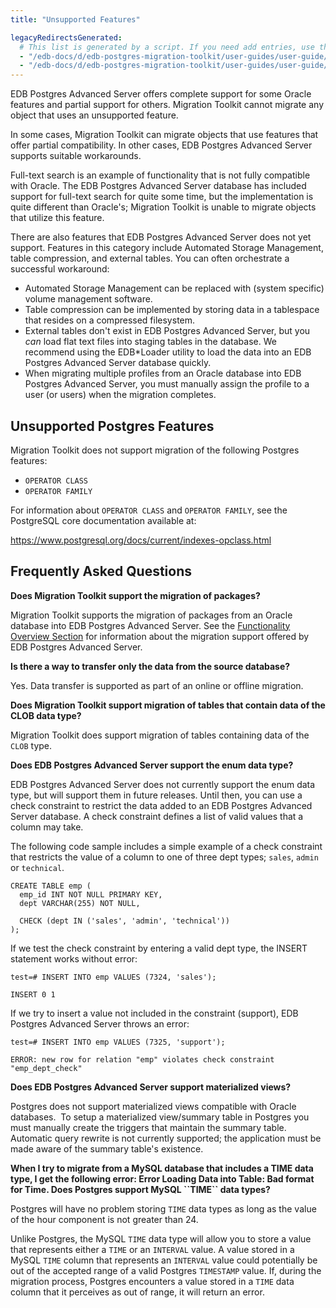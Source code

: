 ```yaml
---
title: "Unsupported Features"

legacyRedirectsGenerated:
  # This list is generated by a script. If you need add entries, use the `legacyRedirects` key.
  - "/edb-docs/d/edb-postgres-migration-toolkit/user-guides/user-guide/54.0.0/unsupported_features.html"
  - "/edb-docs/d/edb-postgres-migration-toolkit/user-guides/user-guide/latest/unsupported_features.html"
---
```


<div id="unsupported_features" class="registered_link"></div>

EDB Postgres Advanced Server offers complete support for some Oracle features and partial support for others. Migration Toolkit cannot migrate any object that uses an unsupported feature.

In some cases, Migration Toolkit can migrate objects that use features that offer partial compatibility. In other cases, EDB Postgres Advanced Server supports suitable workarounds.

Full-text search is an example of functionality that is not fully compatible with Oracle. The EDB Postgres Advanced Server database has included support for full-text search for quite some time, but the implementation is quite different than Oracle's; Migration Toolkit is unable to migrate objects that utilize this feature.

There are also features that EDB Postgres Advanced Server does not yet support. Features in this category include Automated Storage Management, table compression, and external tables. You can often orchestrate a successful workaround:

-   Automated Storage Management can be replaced with (system specific) volume management software.
-   Table compression can be implemented by storing data in a tablespace that resides on a compressed filesystem.
-   External tables don't exist in EDB Postgres Advanced Server, but you *can* load flat text files into staging tables in the database. We recommend using the EDB\*Loader utility to load the data into an EDB Postgres Advanced Server database quickly.
-   When migrating multiple profiles from an Oracle database into EDB Postgres Advanced Server, you must manually assign the profile to a user (or users) when the migration completes.

<div id="unsupported_pg_features" class="registered_link"></div>

## Unsupported Postgres Features

Migration Toolkit does not support migration of the following Postgres features:

-   `OPERATOR CLASS`
-   `OPERATOR FAMILY`

For information about `OPERATOR CLASS` and `OPERATOR FAMILY`, see the PostgreSQL core documentation available at:

<https://www.postgresql.org/docs/current/indexes-opclass.html>

<div id="faq" class="registered_link"></div>

## Frequently Asked Questions

**Does Migration Toolkit support the migration of packages?**

Migration Toolkit supports the migration of packages from an Oracle database into EDB Postgres Advanced Server. See the [Functionality Overview Section](04_functionality_overview/#functionality_overview) for information about the migration support offered by EDB Postgres Advanced Server.

**Is there a way to transfer only the data from the source database?**

Yes. Data transfer is supported as part of an online or offline migration.

**Does Migration Toolkit support migration of tables that contain data of the CLOB data type?**

Migration Toolkit does support migration of tables containing data of the `CLOB` type.

**Does EDB Postgres Advanced Server support the enum data type?**

EDB Postgres Advanced Server does not currently support the enum data type, but will support them in future releases. Until then, you can use a check constraint to restrict the data added to an EDB Postgres Advanced Server database. A check constraint defines a list of valid values that a column may take.

The following code sample includes a simple example of a check constraint that restricts the value of a column to one of three dept types; `sales`, `admin` or `technical`.

```text
CREATE TABLE emp (
  emp_id INT NOT NULL PRIMARY KEY,
  dept VARCHAR(255) NOT NULL,

  CHECK (dept IN ('sales', 'admin', 'technical'))
);
```

If we test the check constraint by entering a valid dept type, the INSERT statement works without error:

```text
test=# INSERT INTO emp VALUES (7324, 'sales');

INSERT 0 1
```

If we try to insert a value not included in the constraint (support), EDB Postgres Advanced Server throws an error:

```text
test=# INSERT INTO emp VALUES (7325, 'support');

ERROR: new row for relation "emp" violates check constraint "emp_dept_check"
```

**Does EDB Postgres Advanced Server support materialized views?**

Postgres does not support materialized views compatible with Oracle databases.  To setup a materialized view/summary table in Postgres you must manually create the triggers that maintain the summary table.  Automatic query rewrite is not currently supported; the application must be made aware of the summary table's existence.

**When I try to migrate from a MySQL database that includes a TIME data type, I get the following error: Error Loading Data into Table: Bad format for Time. Does Postgres support MySQL \`\`TIME\`\` data types?**

Postgres will have no problem storing `TIME` data types as long as the value of the hour component is not greater than 24.

Unlike Postgres, the MySQL `TIME` data type will allow you to store a value that represents either a `TIME` or an `INTERVAL` value. A value stored in a MySQL `TIME` column that represents an `INTERVAL` value could potentially be out of the accepted range of a valid Postgres `TIMESTAMP` value. If, during the migration process, Postgres encounters a value stored in a `TIME` data column that it perceives as out of range, it will return an error.
